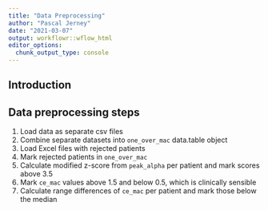 ```yaml
---
title: "Data Preprocessing"
author: "Pascal Jerney"
date: "2021-03-07"
output: workflowr::wflow_html
editor_options:
  chunk_output_type: console
---
```


## Introduction

## Data preprocessing steps

1. Load data as separate csv files
2. Combine separate datasets into `one_over_mac` data.table object
3. Load Excel files with rejected patients
4. Mark rejected patients in `one_over_mac`
5. Calculate modified z-score from `peak_alpha` per patient and mark scores above 3.5
6. Mark `ce_mac` values above 1.5 and below 0.5, which is clinically sensible
7. Calculate range differences of `ce_mac` per patient and mark those below the median

